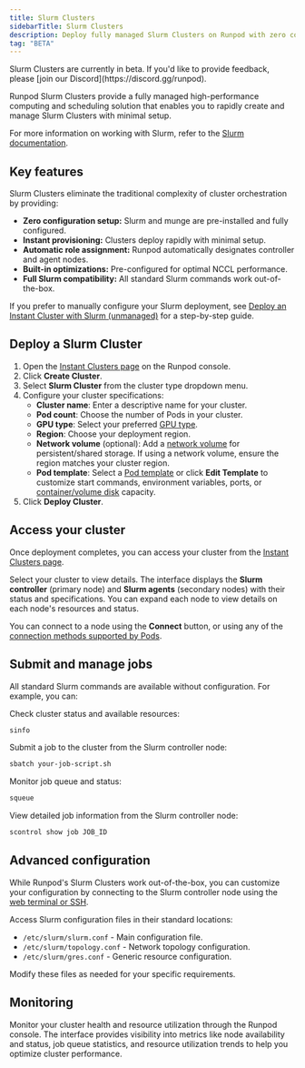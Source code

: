```yaml
---
title: Slurm Clusters
sidebarTitle: Slurm Clusters
description: Deploy fully managed Slurm Clusters on Runpod with zero configuration
tag: "BETA"
---
```


<Note>
Slurm Clusters are currently in beta. If you'd like to provide feedback, please [join our Discord](https://discord.gg/runpod).
</Note>

Runpod Slurm Clusters provide a fully managed high-performance computing and scheduling solution that enables you to rapidly create and manage Slurm Clusters with minimal setup.

For more information on working with Slurm, refer to the [Slurm documentation](https://slurm.schedmd.com/documentation.html).

## Key features

Slurm Clusters eliminate the traditional complexity of cluster orchestration by providing:

- **Zero configuration setup:** Slurm and munge are pre-installed and fully configured.
- **Instant provisioning:** Clusters deploy rapidly with minimal setup.
- **Automatic role assignment:** Runpod automatically designates controller and agent nodes.
- **Built-in optimizations:** Pre-configured for optimal NCCL performance.
- **Full Slurm compatibility:** All standard Slurm commands work out-of-the-box.

<Tip>

If you prefer to manually configure your Slurm deployment, see [Deploy an Instant Cluster with Slurm (unmanaged)](/instant-clusters/slurm) for a step-by-step guide.

</Tip>

## Deploy a Slurm Cluster

1. Open the [Instant Clusters page](https://console.runpod.io/cluster) on the Runpod console.
2. Click **Create Cluster**.
3. Select **Slurm Cluster** from the cluster type dropdown menu.
4. Configure your cluster specifications:
   - **Cluster name**: Enter a descriptive name for your cluster.
   - **Pod count**: Choose the number of Pods in your cluster.
   - **GPU type**: Select your preferred [GPU type](/references/gpu-types).
   - **Region**: Choose your deployment region.
   - **Network volume** (optional): Add a [network volume](/pods/storage/create-network-volumes) for persistent/shared storage. If using a network volume, ensure the region matches your cluster region.
   - **Pod template**: Select a [Pod template](/pods/templates/overview) or click **Edit Template** to customize start commands, environment variables, ports, or [container/volume disk](/pods/storage/types) capacity.
5. Click **Deploy Cluster**.

## Access your cluster

Once deployment completes, you can access your cluster from the [Instant Clusters page](https://console.runpod.io/cluster).

Select your cluster to view details. The interface displays the **Slurm controller** (primary node) and **Slurm agents** (secondary nodes) with their status and specifications. You can expand each node to view details on each node's resources and status.

You can connect to a node using the **Connect** button, or using any of the [connection methods supported by Pods](/pods/connect-to-a-pod).

## Submit and manage jobs

All standard Slurm commands are available without configuration. For example, you can:

Check cluster status and available resources:

```bash
sinfo
```

Submit a job to the cluster from the Slurm controller node:

```bash
sbatch your-job-script.sh
```

Monitor job queue and status:

```bash
squeue
```

View detailed job information from the Slurm controller node:

```bash
scontrol show job JOB_ID
```

## Advanced configuration

While Runpod's Slurm Clusters work out-of-the-box, you can customize your configuration by connecting to the Slurm controller node using the [web terminal or SSH](/pods/connect-to-pods).

Access Slurm configuration files in their standard locations:
- `/etc/slurm/slurm.conf` - Main configuration file.
- `/etc/slurm/topology.conf` - Network topology configuration.
- `/etc/slurm/gres.conf` - Generic resource configuration.

Modify these files as needed for your specific requirements.

## Monitoring

Monitor your cluster health and resource utilization through the Runpod console. The interface provides visibility into metrics like node availability and status, job queue statistics, and resource utilization trends to help you optimize cluster performance.